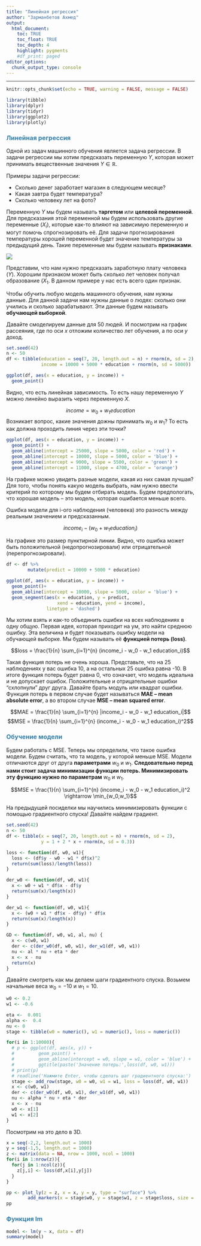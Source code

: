 ```yaml
---
title: "Линейная регрессия"
author: "Зарманбетов Ахмед"
output: 
  html_document:
    toc: TRUE
    toc_float: TRUE
    toc_depth: 4
    highlight: pygments
    #df_print: paged
editor_options: 
  chunk_output_type: console
---
```

<style>
h1,
h2,
h3,
h4,
h5,
h6  {
  color: #317eac;
}
</style>
---
```r
knitr::opts_chunk$set(echo = TRUE, warning = FALSE, message = FALSE)
```

```r
library(tibble)
library(dplyr)
library(tidyr)
library(ggplot2)
library(plotly)
```

### Линейная регрессия

Одной из задач машинного обучения является задача регрессии. В задачи регрессии мы хотим предсказать переменную $Y$, которая может принимать вещественные значения $Y \in \mathbb{R}$. 

Примеры задачи регрессии:

* Сколько денег заработает магазин в следующем месяце?
* Какая завтра будет температура?
* Сколько человеку лет на фото?

Переменную $Y$ мы будем называть **таргетом** или **целевой переменной**. Для предсказания этой переменной мы будем использовать другие переменные ($X_i$), которые как-то влияют на зависимую переменную и могут помочь спрогнозировать её. Для задачи прогнозирования температуры хорошей переменной будет значение температуры за предыдущий день. Такие переменные мы будем называть **признаками**. 

![](pictures/extrapolating.png)

Представим, что нам нужно предсказать заработную плату человека ($Y$). Хорошим признаком может быть сколько лет человек получал образование ($X_1$. В данном примере у нас есть всего один признак. 

Чтобы обучить любую модель машинного обучения, нам нужны данные. Для данной задачи нам нужны данные о людях: сколько они учились и сколько зарабатывают. Эти данные будем называть **обучающей выборкой**. 

Давайте смоделируем данные для 50 людей. И посмотрим на график рассеяния, где по оси $x$ отложим количество лет обучения, а по оси $y$ доход.

```r
set.seed(42)
n <- 50
df <- tibble(education = seq(7, 20, length.out = n) + rnorm(n, sd = 2),
             income = 10000 + 5000 * education + rnorm(n, sd = 5000))

ggplot(df, aes(x = education, y = income)) +
  geom_point()
```

Видно, что есть линейная зависимость. То есть нашу переменную $Y$ можно линейно выразить через переменную $X$.

$$income = w_0 + w_1 education$$
 Возникает вопрос, какие значения дожны принимать $w_0$ и $w_1$? То есть как должна проходить линия через эти точки?
 
```r
ggplot(df, aes(x = education, y = income)) +
  geom_point() + 
  geom_abline(intercept = 25000, slope = 5000, color = 'red') + 
  geom_abline(intercept = 10000, slope = 5000, color = 'blue') + 
  geom_abline(intercept = 9000, slope = 5500, color = 'green') + 
  geom_abline(intercept = 11000, slope = 4700, color = 'orange') 
```

На графике можно увидеть разные модели, какая из них самая лучшая? Для того, чтобы понять какую модель выбрать, нам нужно ввести критерий по которому мы будем отбирать модель. Будем предпологать, что хорошая модель -- это модель, которая ошибается меньше всего.

Ошибка модели для i-ого наблюдения (человека) это разность между реальным значением и предсказанным.

$$income_i - (w_0 + w_1 education_i)$$

На графике это размер пунктирной линии. Видно, что ошибка может быть положительной (недопрогнозировали) или отрицательной (перепрогнозировали).

```r
df <- df %>%
        mutate(predict = 10000 + 5000 * education)

ggplot(df, aes(x = education, y = income)) +
  geom_point()+
  geom_abline(intercept = 10000, slope = 5000, color = 'blue') +
  geom_segment(aes(x = education, y = predict, 
                   xend = education, yend = income),
               linetype = 'dashed')
```

Мы хотим взять и как-то объединить ошибки на всех наблюдениях в одну общую. Первая идея, которая приходит на ум, это найти среднюю ошибку. Эта величина и будет показывать ошибку модели на обучающей выборке. Мы будем называть её **функцией потерь (loss)**. 

$$loss = \frac{1}{n} \sum_{i=1}^{n} (income_i - w_0 - w_1 education_i)$$

Такая функция потерь не очень хороша. Представьте, что на 25 наблюдениях у вас ошибка 10, а на остальных 25 ошибка равна -10. В итоге функция потерь будет равна 0, что означает, что модель идеальна и не допускает ошибок. Положительные и отрицательные ошибки "схлопнули" друг друга. Давайте брать модуль или квадрат ошибки. Функция потерь в первом случае будет называться **MAE -- mean absolute error**, а во втором случае **MSE -- mean squared error**.

$$MAE = \frac{1}{n} \sum_{i=1}^{n} |income_i - w_0 - w_1 education_i|$$
$$MSE = \frac{1}{n} \sum_{i=1}^{n} (income_i - w_0 - w_1 education_i)^2$$

### Обучение модели

Будем работать c MSE. Теперь мы определили, что такое ошибка модели. Будем считать, что та модель, у которой меньше MSE. Модели отличаются друг от друга **параметрами** $w_0$ и $w_1$. **Следовательно перед нами стоит задача минимизации функции потерь. Минимизировать эту функцию нужно по параметрам** $w_0$ и $w_1$. 

$$MSE = \frac{1}{n} \sum_{i=1}^{n} (income_i - w_0 - w_1 education_i)^2 \rightarrow \min_{w_0,w_1}$$

На предыдущей посиделки мы научились минимизировать функции с помощью градиентного спуска! Давайте найдем градиент.

```r
set.seed(42)
n <- 50
df <- tibble(x = seq(7, 20, length.out = n) + rnorm(n, sd = 2),
             y = 1 + 2 * x + rnorm(n, sd = 0.3))

loss <- function(df, w0, w1){
  loss <- (df$y - w0 - w1 * df$x)^2
  return(sum(loss)/length(loss))
}

der_w0 <- function(df, w0, w1){
  x <- w0 + w1 * df$x - df$y 
  return(sum(x)/length(x))
}

der_w1 <- function(df, w0, w1){
  x <- (w0 + w1 * df$x - df$y) * df$x
  return(sum(x)/length(x))
}

GD <- function(df, w0, w1, al, nu) {
  x <- c(w0, w1)
  der <- c(der_w0(df, w0, w1), der_w1(df, w0, w1))
  nu <- al * nu + eta * der
  x <- x - nu
  return(x)
}
```

Давайте смотреть как мы делаем шаги градиентного спуска. Возьмем начальные веса $w_0 = -10$ и $w_1 = 10$.

```r
w0 <- 0.2
w1 <- -0.6

eta <-  0.001
alpha <-  0.4
nu <- 0
stage <- tibble(w0 = numeric(), w1 = numeric(), loss = numeric())

for(i in 1:10000){
  # p <- ggplot(df, aes(x, y)) +
  #         geom_point() +
  #         geom_abline(intercept = w0, slope = w1, color = 'blue') +
  #         ggtitle(paste('Значение потерь:',loss(df, w0, w1)))
  # print(p)
  # readline('Нажмите Enter, чтобы сделать шаг градиентного спуска:')
  stage <- add_row(stage, w0 = w0, w1 = w1, loss = loss(df, w0, w1))
  x <- c(w0, w1)
  der <- c(der_w0(df, w0, w1), der_w1(df, w0, w1))
  nu <- alpha * nu + eta * der
  x <- x - nu
  w0 <- x[1]
  w1 <- x[2]
}
```

Посмотрим на это дело в 3D.

```r
x = seq(-2,2, length.out = 1000)
y = seq(-1,5, length.out = 1000)
z <- matrix(data = NA, nrow = 1000, ncol = 1000)
for(i in 1:nrow(z)){
  for(j in 1:ncol(z)){
    z[j,i] <- loss(df,x[i],y[j])
  }
}

pp <- plot_ly(z = z, x = x, y = y, type = "surface") %>%
        add_markers(x = stage$w0, y = stage$w1, z = stage$loss, size = 0.3)
pp
```

### Функция lm

```r
model <- lm(y ~ x, data = df)
summary(model)
```


<!-- ### Интерпретация полученных коэффициентов -->

<!-- ### Выбросы -->

<!-- ### Использование большего количества признаков -->

<!-- ### Категориальные переменные -->